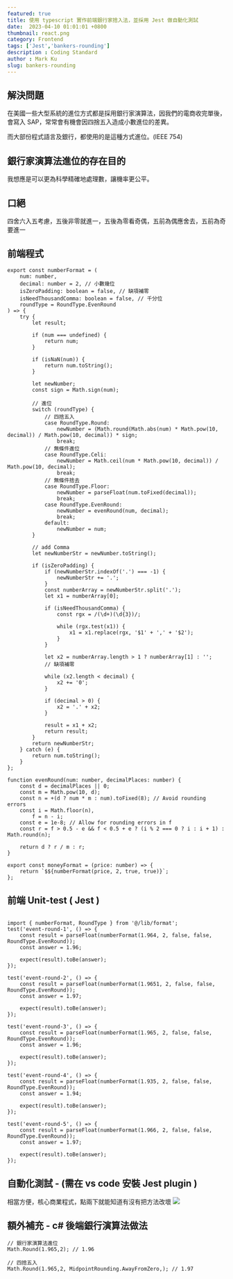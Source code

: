 ```yaml
---
featured: true
title: 使用 typescript 實作前端銀行家捨入法，並採用 Jest 做自動化測試
date:  2023-04-10 01:01:01 +0800
thumbnail: react.png
category: Frontend
tags: ['Jest','bankers-rounding']
description : Coding Standard
author : Mark Ku
slug: bankers-rounding
---
```


## 解決問題 
在美國一些大型系統的進位方式都是採用銀行家演算法，因我們的電商收完單後，會寫入 SAP，常常會有機會因四捨五入造成小數進位的差異。  

而大部份程式語言及銀行，都使用的是這種方式進位。(IEEE 754)

## 銀行家演算法進位的存在目的

我想應是可以更為科學精確地處理數，讓機率更公平。

## 口絕
四舍六入五考慮，五後非零就進一，五後為零看奇偶，五前為偶應舍去，五前為奇要進一

## 前端程式
```
export const numberFormat = (
    num: number,
    decimal: number = 2, // 小數幾位
    isZeroPadding: boolean = false, // 缺項補零
    isNeedThousandComma: boolean = false, // 千分位
    roundType = RoundType.EvenRound
) => {
    try {
        let result;

        if (num === undefined) {
            return num;
        }

        if (isNaN(num)) {
            return num.toString();
        }

        let newNumber;
        const sign = Math.sign(num);

        // 進位
        switch (roundType) {
            // 四捨五入
            case RoundType.Round:
                newNumber = (Math.round(Math.abs(num) * Math.pow(10, decimal)) / Math.pow(10, decimal)) * sign;
                break;
            // 無條件進位
            case RoundType.Celi:
                newNumber = Math.ceil(num * Math.pow(10, decimal)) / Math.pow(10, decimal);
                break;
            // 無條件捨去
            case RoundType.Floor:
                newNumber = parseFloat(num.toFixed(decimal));
                break;
            case RoundType.EvenRound:
                newNumber = evenRound(num, decimal);
                break;
            default:
                newNumber = num;
        }

        // add Comma
        let newNumberStr = newNumber.toString();

        if (isZeroPadding) {
            if (newNumberStr.indexOf('.') === -1) {
                newNumberStr += '.';
            }
            const numberArray = newNumberStr.split('.');
            let x1 = numberArray[0];

            if (isNeedThousandComma) {
                const rgx = /(\d+)(\d{3})/;

                while (rgx.test(x1)) {
                    x1 = x1.replace(rgx, '$1' + ',' + '$2');
                }
            }

            let x2 = numberArray.length > 1 ? numberArray[1] : '';
            // 缺項補零

            while (x2.length < decimal) {
                x2 += '0';
            }

            if (decimal > 0) {
                x2 = '.' + x2;
            }

            result = x1 + x2;
            return result;
        }
        return newNumberStr;
    } catch (e) {
        return num.toString();
    }
};

function evenRound(num: number, decimalPlaces: number) {
    const d = decimalPlaces || 0;
    const m = Math.pow(10, d);
    const n = +(d ? num * m : num).toFixed(8); // Avoid rounding errors
    const i = Math.floor(n),
        f = n - i;
    const e = 1e-8; // Allow for rounding errors in f
    const r = f > 0.5 - e && f < 0.5 + e ? (i % 2 === 0 ? i : i + 1) : Math.round(n);

    return d ? r / m : r;
}

export const moneyFormat = (price: number) => {
    return `$${numberFormat(price, 2, true, true)}`;
};

```
## 前端 Unit-test ( Jest )

```

import { numberFormat, RoundType } from '@/lib/format';
test('event-round-1', () => {
    const result = parseFloat(numberFormat(1.964, 2, false, false, RoundType.EvenRound));
    const answer = 1.96;

    expect(result).toBe(answer);
});

test('event-round-2', () => {
    const result = parseFloat(numberFormat(1.9651, 2, false, false, RoundType.EvenRound));
    const answer = 1.97;

    expect(result).toBe(answer);
});

test('event-round-3', () => {
    const result = parseFloat(numberFormat(1.965, 2, false, false, RoundType.EvenRound));
    const answer = 1.96;

    expect(result).toBe(answer);
});

test('event-round-4', () => {
    const result = parseFloat(numberFormat(1.935, 2, false, false, RoundType.EvenRound));
    const answer = 1.94;

    expect(result).toBe(answer);
});

test('event-round-5', () => {
    const result = parseFloat(numberFormat(1.966, 2, false, false, RoundType.EvenRound));
    const answer = 1.97;

    expect(result).toBe(answer);
});
```

## 自動化測試 - (需在 vs code 安裝 Jest plugin )
相當方便，核心商業程式，點兩下就能知道有沒有把方法改壞
![](https://i.imgur.com/tbkqiyM.png)

## 額外補充 - c# 後端銀行演算法做法

```
// 銀行家演算法進位
Math.Round(1.965,2); // 1.96

// 四捨五入
Math.Round(1.965,2, MidpointRounding.AwayFromZero,); // 1.97
```